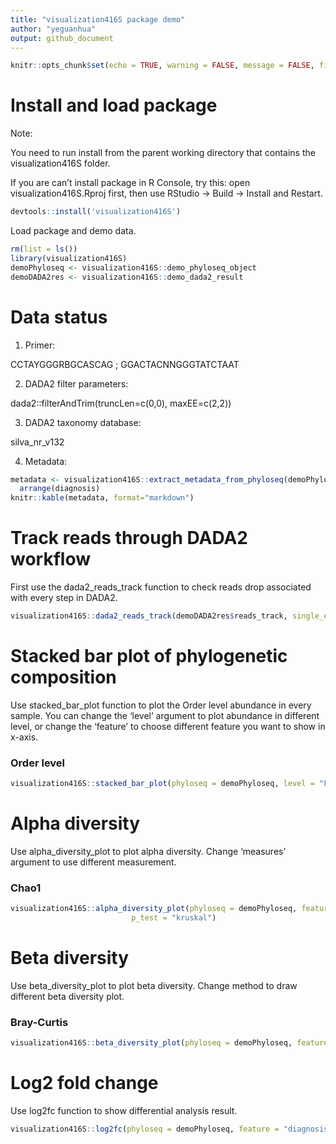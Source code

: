 ```yaml
---
title: "visualization416S package demo"
author: "yeguanhua"
output: github_document
---
```


```r
knitr::opts_chunk$set(echo = TRUE, warning = FALSE, message = FALSE, fig.width=10, fig.height=6)
```

# Install and load package

Note: 

You need to run install from the parent working directory that contains the visualization416S folder.

If you are can't install package in R Console, try this: open visualization416S.Rproj first, then use RStudio → Build → Install and Restart.

```r
devtools::install('visualization416S')
```

Load package and demo data.

```r
rm(list = ls())
library(visualization416S)
demoPhyloseq <- visualization416S::demo_phyloseq_object
demoDADA2res <- visualization416S::demo_dada2_result
```

# Data status

1. Primer: 

CCTAYGGGRBGCASCAG ; GGACTACNNGGGTATCTAAT

2. DADA2 filter parameters: 

dada2::filterAndTrim(truncLen=c(0,0), maxEE=c(2,2))

3. DADA2 taxonomy database: 

silva_nr_v132

4. Metadata: 

```r
metadata <- visualization416S::extract_metadata_from_phyloseq(demoPhyloseq) %>% 
  arrange(diagnosis)
knitr::kable(metadata, format="markdown")
```

# Track reads through DADA2 workflow

First use the dada2_reads_track function to check reads drop associated with every step in DADA2.

```r
visualization416S::dada2_reads_track(demoDADA2res$reads_track, single_end = FALSE)
```

# Stacked bar plot of phylogenetic composition

Use stacked_bar_plot function to plot the Order level abundance in every sample. You can change the 'level' argument to plot abundance in different level, or change the 'feature' to choose different feature you want to show in x-axis.

### Order level

```r
visualization416S::stacked_bar_plot(phyloseq = demoPhyloseq, level = "Family", feature = "diagnosis")
```

# Alpha diversity

Use alpha_diversity_plot to plot alpha diversity. Change 'measures' argument to use different measurement.

### Chao1

```r
visualization416S::alpha_diversity_plot(phyloseq = demoPhyloseq, feature = "diagnosis", measures = "Chao1", 
                           p_test = "kruskal")
```

# Beta diversity

Use beta_diversity_plot to plot beta diversity. Change method to draw different beta diversity plot.

### Bray-Curtis

```r
visualization416S::beta_diversity_plot(phyloseq = demoPhyloseq, feature = "diagnosis", method = "bray")
```

# Log2 fold change

Use log2fc function to show differential analysis result.

```r
visualization416S::log2fc(phyloseq = demoPhyloseq, feature = "diagnosis")
```
